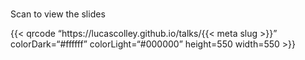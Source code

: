 # {data-menu-title="QR Code"}

::: {layout="[22,78]"}

Scan to view the slides

{{< qrcode "https://lucascolley.github.io/talks/{{< meta slug >}}"
colorDark="#ffffff" colorLight="#000000" height=550 width=550 >}}

:::
